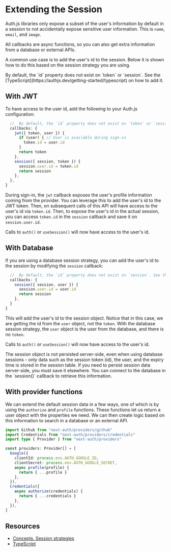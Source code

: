
# Extending the Session

Auth.js libraries only expose a subset of the user's information by default in a session to not accidentally expose sensitive user information.
This is `name`, `email`, and `image`.

<Callout type="info">
  All callbacks are async functions, so you can also get extra information from
  a database or external APIs.
</Callout>

A common use case is to add the user's id to the session. Below it is shown how to do this based on the session strategy you are using.

<Callout type="info">
  By default, the `id` property does not exist on `token` or `session`. See the
  [TypeScript](https://authjs.dev/getting-started/typescript) on how to add it.
</Callout>

## With JWT

To have access to the user id, add the following to your Auth.js configuration:

```ts filename="auth.ts"
  //  By default, the `id` property does not exist on `token` or `session`. See the [TypeScript](https://authjs.dev/getting-started/typescript) on how to add it.
  callbacks: {
    jwt({ token, user }) {
      if (user) { // User is available during sign-in
        token.id = user.id
      }
      return token
    },
    session({ session, token }) {
      session.user.id = token.id
      return session
    },
  },
}
```

During sign-in, the `jwt` callback exposes the user's profile information coming from the provider.
You can leverage this to add the user's id to the JWT token. Then, on subsequent calls of this API will have access to the user's id via `token.id`.
Then, to expose the user's id in the actual session, you can access `token.id` in the `session` callback and save it on `session.user.id`.

Calls to `auth()` or `useSession()` will now have access to the user's id.

## With Database

If you are using a database session strategy, you can add the user's id to the session by modifying the `session` callback:

```ts filename="auth.ts"
  //  By default, the `id` property does not exist on `session`. See the [TypeScript](https://authjs.dev/getting-started/typescript) on how to add it.
  callbacks: {
    session({ session, user }) {
      session.user.id = user.id
      return session
    },
  }
}
```

This will add the user's id to the session object. Notice that in this case, we are getting the id from the `user` object, not the `token`.
With the database session strategy, the `user` object is the user from the database, and there is no `token`.

Calls to `auth()` or `useSession()` will now have access to the user's id.

<Callout type="warning">
  The session object is not persisted server-side, even when using database
  sessions - only data such as the session token (id), the user, and the expiry
  time is stored in the session table. If you need to persist session data
  server-side, you must save it elsewhere. You can connect to the database in
  the `session()` callback to retrieve this information.
</Callout>

## With provider functions

We can extend the default session data in a few ways, one of which is by using the `authorize` and `profile` functions. These functions let us return a user object with the properties we need. We can then create logic based on this information to search in a database or an external API.

```ts
import Github from "next-auth/providers/github"
import Credentials from "next-auth/providers/credentials"
import type { Provider } from "next-auth/providers"

const providers: Provider[] = [
  Google({
    clientId: process.env.AUTH_GOOGLE_ID,
    clientSecret: process.env.AUTH_GOOGLE_SECRET,
    async profile(profile) {
      return { ...profile }
    },
  }),
  Credentials({
    async authorize(credentials) {
      return { ...credentials }
    },
  }),
]
```

## Resources

- [Concepts. Session strategies](/concepts/session-strategies)
- [TypeScript](/getting-started/typescript)

